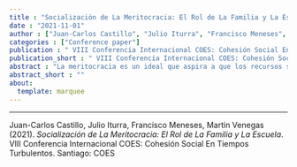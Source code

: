 ```yaml
---
title : "Socialización de La Meritocracia: El Rol de La Familia y La Escuela"
date : "2021-11-01"
author : ["Juan-Carlos Castillo", "Julio Iturra", "Francisco Meneses", "Martin Venegas"]
categories : ["Conference paper"]
publication : " VIII Conferencia Internacional COES: Cohesión Social En Tiempos Turbulentos. Santiago: COES"
publication_short : " VIII Conferencia Internacional COES: Cohesión Social En Tiempos Turbulentos. Santiago: COES"
abstract : "La meritocracia es un ideal que aspira a que los recursos se distribuyan según el esfuerzo y talento personal (Young 2006). No obstante, se ha evidenciado que este ideal tiene ciertas consecuencias negativas. En jóvenes, tiende a fomentar la frustración (Nadler et al. 2020; Du et al. 2021; Kim 2020) y corroe los principios democráticos, especialmente en contextos desiguales (Allen, 2016; Guzmán, Barozet & Méndez, 2016). En población adulta, y especialmente desde la sociología, se ha desarrollado una agenda de investigación en torno a aspectos subjetivos de la desigualdad (Jasso 1980; Kluegel & Smith 1981; Janmaat 2013), siendo uno de ellos la percepción de meritocracia. Estas se entienden cómo la convicción de los sujetos sobre que su sociedad realmente distribuye recursos según el mérito individual (Castillo et al. 2019). Pese a recientes avances en el estudio de la meritocracia, se ha puesto poca atención al origen de estas percepciones en etapas previas a la vida adulta, y en cómo la meritocracia podría ser transmitida intergeneracionalmente. En el presente trabajo, el objetivo es estudiar en qué medida las ideas parentales y las experiencias escolares influyen en las percepciones meritocráticas de estudiantes secundarios. Las preguntas principales son: ¿Cómo las percepciones meritocráticas de los padres pueden fomentar o disminuir las percepciones meritocráticas de sus hijos? y ¿Cómo se asocia el sentido de justicia en las notas con la percepción de meritocracia de los jóvenes?."
abstract_short : ""
about:
  template: marquee
---
```

---


::: {.callout-note title="How to cite this work"}

Juan-Carlos Castillo, Julio Iturra, Francisco Meneses, Martin Venegas (2021). *Socialización de La Meritocracia: El Rol de La Familia y La Escuela*.  VIII Conferencia Internacional COES: Cohesión Social En Tiempos Turbulentos. Santiago: COES

:::

